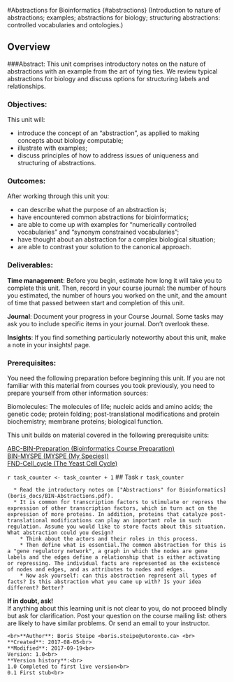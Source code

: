 #Abstractions for Bioinformatics {#abstractions}
(Introduction to nature of abstractions; examples; abstractions for biology; structuring abstractions: controlled vocabularies and ontologies.)
 
## Overview 
###Abstract:
This unit comprises introductory notes on the nature of abstractions with an example from the art of tying ties. We review typical abstractions for biology and discuss options for structuring labels and relationships.

### Objectives:
This unit will:

  * introduce the concept of an "abstraction", as applied to making concepts about biology computable;
  * illustrate with examples;
  * discuss principles of how to address issues of uniqueness and structuring of abstractions.
  
### Outcomes:
After working through this unit you:

  * can describe what the purpose of an abstraction is;
  * have encountered common abstractions for bioinformatics;
  * are able to come up with examples for "numerically controlled vocabularies" and "synonym constrained vocabularies";
  * have thought about an abstraction for a complex biological situation;
  * are able to contrast your solution to the canonical approach.

### Deliverables:
**Time management**: Before you begin, estimate how long it will take you to complete this unit. Then, record in your course journal: the number of hours you estimated, the number of hours you worked on the unit, and the amount of time that passed between start and completion of this unit.

**Journal**: Document your progress in your Course Journal. Some tasks may ask you to include specific items in your journal. Don't overlook these.

**Insights**: If you find something particularly noteworthy about this unit, make a note in your insights! page.

### Prerequisites:
You need the following preparation before beginning this unit. If you are not familiar with this material from courses you took previously, you need to prepare yourself from other information sources:

Biomolecules: The molecules of life; nucleic acids and amino acids; the genetic code; protein folding; post-translational modifications and protein biochemistry; membrane proteins; biological function.

This unit builds on material covered in the following prerequisite units:<br>

[ABC-BIN-Preparation (Bioinformatics Course Preparation)]()<br>
[BIN-MYSPE (MYSPE (My Species))](http://steipe.biochemistry.utoronto.ca/abc/index.php/BIN-MYSPE)<br>
[FND-Cell_cycle (The Yeast Cell Cycle)](http://steipe.biochemistry.utoronto.ca/abc/index.php/FND-Cell_cycle)<br>

`r task_counter <- task_counter + 1`
## Task `r task_counter`

```block

  * Read the introductory notes on ["Abstractions" for Bioinformatics](boris_docs/BIN-Abstractions.pdf).
  * It is common for transcription factors to stimulate or repress the expression of other transcription factors, which in turn act on the expression of more proteins. In addition, proteins that catalyze post-translational modifications can play an important role in such regulation. Assume you would like to store facts about this situation. What abstraction could you design? 
    * Think about the actors and their roles in this process. 
    * Then define what is essential.The common abstraction for this is a "gene regulatory network", a graph in which the nodes are gene labels and the edges define a relationship that is either activating or repressing. The individual facts are represented as the existence of nodes and edges, and as attributes to nodes and edges. 
    * Now ask yourself: can this abstraction represent all types of facts? Is this abstraction what you came up with? Is your idea different? Better?

```


**If in doubt, ask!**<br>
If anything about this learning unit is not clear to you, do not proceed blindly but ask for clarification. Post your question on the course mailing list: others are likely to have similar problems. Or send an email to your instructor.

```block2
<br>**Author**: Boris Steipe <boris.steipe@utoronto.ca> <br>
**Created**: 2017-08-05<br>
**Modified**: 2017-09-19<br>
Version: 1.0<br>
**Version history**:<br>
1.0 Completed to first live version<br>
0.1 First stub<br>
``` 
